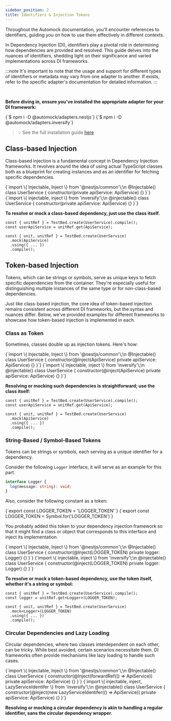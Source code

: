 ```yaml
---
sidebar_position: 2
title: Identifiers & Injection Tokens
---
```



Throughout the Automock documentation, you'll encounter references to identifiers, guiding you on how to use them
effectively in different contexts.

In Dependency Injection (DI), identifiers play a pivotal role in determining how dependencies are provided and resolved.
This guide delves into the nuances of identifiers, shedding light on their significance and varied implementations
across DI frameworks.

:::note
It's important to note that the usage and support for different types of identifiers
or metadata may vary from one adapter to another. If exists, refer to the specific adapter's documentation for detailed
information.
:::

<br />

**Before diving in, ensure you've installed the appropriate adapter for your DI framework:**

<Tabs groupId="automock-adapter" className="adapters-tabs" queryString="automock-adapter">
  <TabItem attributes={{className: 'nestjs'}} value="nestjs" label="NestJS" default>
    <CodeBlock language="bash">
      {`$ npm i -D @automock/adapters.nestjs`}
    </CodeBlock>
  </TabItem>
  <TabItem attributes={{className: 'inversifyjs'}} value="inverisfyjs" label="InversifyJS">
    <CodeBlock language="bash">
      {`$ npm i -D @automock/adapters.inversify`}
    </CodeBlock>
  </TabItem>
</Tabs>

> :bulb: See the full installation guide [here](/docs/getting-started/installation)

## Class-based Injection

Class-based injection is a fundamental concept in Dependency Injection frameworks. It revolves around the idea of
using actual TypeScript classes both as a blueprint for creating instances and as an identifier for fetching
specific dependencies.

<Tabs groupId="automock-adapter" className="adapters-tabs" queryString="automock-adapter">
  <TabItem attributes={{className: 'nestjs'}} value="nestjs" label="NestJS" default>
    <CodeBlock language="typescript">
      {`import \{ Injectable, Inject \} from '@nestjs/common'\;\n
@Injectable()
class UserService {
  constructor(private apiService: ApiService) {}
}`}
    </CodeBlock>
  </TabItem>
  <TabItem attributes={{className: 'inversifyjs'}} value="inverisfyjs" label="InversifyJS">
    <CodeBlock language="typescript">
      {`import \{ injectable, inject \} from 'inversify'\;\n
@injectable()
class UserService {
  constructor(private apiService: ApiService) {}
}`}
    </CodeBlock>
  </TabItem>
</Tabs>

**To resolve or mock a class-based dependency, just use the class itself.**

```tsx title="UnitReference API"
const { unitRef } = TestBed.create(UserService).compile();
const userApiService = unitRef.get(ApiService);
```

```tsx title="MockOverride API"
const { unit, unitRef } = TestBed.create(UserService)
  .mock(ApiService)
  .using({ ... })
  .compile();
```

## Token-based Injection

Tokens, which can be strings or symbols, serve as unique keys to fetch specific dependencies from the container. They're
especially useful for distinguishing multiple instances of the same type or for non-class-based dependencies.

Just like class-based injection, the core idea of token-based injection remains consistent across different DI
frameworks, but the syntax and nuances differ. Below, we've provided examples for different frameworks to showcase
how token-based injection is implemented in each.

### Class as Token

Sometimes, classes double up as injection tokens. Here's how:

<Tabs groupId="automock-adapter" className="adapters-tabs" queryString="automock-adapter">
  <TabItem attributes={{className: 'nestjs'}} value="nestjs" label="NestJS" default>
    <CodeBlock language="typescript">
      {`import \{ Injectable, Inject \} from '@nestjs/common'\;\n
@Injectable()
class UserService {
  constructor(@Inject(ApiService) private apiService: ApiService) {}
}`}
    </CodeBlock>
  </TabItem>
  <TabItem attributes={{className: 'inversifyjs'}} value="inverisfyjs" label="InversifyJS">
    <CodeBlock language="typescript">
      {`import \{ injectable, inject \} from 'inversify'\;\n
@injectable()
class UserService {
  constructor(@inject(ApiService) private apiService: ApiService) {}
}`}
    </CodeBlock>
  </TabItem>
</Tabs>

**Resolving or mocking such dependencies is straightforward; use the class itself:**

```tsx title="UnitReference API"
const { unitRef } = TestBed.create(UserService).compile();
const userApiService = unitRef.get(ApiService);
```

```tsx title="MockOverride API"
const { unit, unitRef } = TestBed.create(UserService)
  .mock(ApiService)
  .using({ ... })
  .compile();
```

### String-Based / Symbol-Based Tokens

Tokens can be strings or symbols, each serving as a unique identifier for a dependency.

Consider the following `Logger` interface, it will serve as an example for this part.

```typescript
interface Logger {
  log(message: string): void;
}
```

Also, consider the following constant as a token:

<Tabs>
  <TabItem value="string" label="String-Based Token">
    <CodeBlock language="typescript">
      {`export const LOGGER_TOKEN = 'LOGGER_TOKEN'`}
    </CodeBlock>
  </TabItem>
  <TabItem value="symbol" label="Symbol-Based Token">
    <CodeBlock language="typescript">
      {`export const LOGGER_TOKEN = Symbol.for('LOGGER_TOKEN')`}
    </CodeBlock>
  </TabItem>
</Tabs>

You probably added this token to your dependency injection framework so that it might find a class or object that
corresponds to this interface and inject its implementation.

<Tabs groupId="automock-adapter" className="adapters-tabs" queryString="automock-adapter">
  <TabItem attributes={{className: 'nestjs'}} value="nestjs" label="NestJS" default>
    <CodeBlock language="typescript">
      {`import \{ Injectable, Inject \} from '@nestjs/common'\;\n
@Injectable()
class UserService {
  constructor(@Inject(LOGGER_TOKEN) private logger: Logger) {}
}`}
    </CodeBlock>
  </TabItem>
  <TabItem attributes={{className: 'inversifyjs'}} value="inverisfyjs" label="InversifyJS">
    <CodeBlock language="typescript">
      {`import \{ injectable, inject \} from 'inversify'\;\n
@injectable()
class UserService {
  constructor(@inject(LOGGER_TOKEN) private logger: Logger) {}
}`}
    </CodeBlock>
  </TabItem>
</Tabs>

**To resolve or mock a token-based dependency, use the token itself, whether it's a string or symbol:**

```tsx title="UnitReference API"
const { unitRef } = TestBed.create(UserService).compile();
const logger = unitRef.get<Logger>(LOGGER_TOKEN);
```

```tsx title="MockOverride API"
const { unit, unitRef } = TestBed.create(UserService)
  .mock<Logger>(LOGGER_TOKEN)
  .using({ ... })
  .compile();
```

### Circular Dependencies and Lazy Loading

Circular dependencies, where two classes interdependent on each other, can be tricky. While best avoided, certain
scenarios necessitate them. DI frameworks often provide mechanisms like lazy loading to handle such cases.

<Tabs groupId="automock-adapter" className="adapters-tabs" queryString="automock-adapter">
  <TabItem attributes={{className: 'nestjs'}} value="nestjs" label="NestJS" default>
    <CodeBlock language="typescript">
      {`import \{ Injectable, Inject \} from '@nestjs/common'\;\n
@Injectable()
class UserService {
  constructor(@Inject(forwardRef(() => ApiService)) private apiService: ApiService) {}
}`}
    </CodeBlock>
  </TabItem>
  <TabItem attributes={{className: 'inversifyjs'}} value="inverisfyjs" label="InversifyJS">
    <CodeBlock language="typescript">
      {`import \{ injectable, inject, LazyServiceIdentifer \} from 'inversify'\;\n
@injectable()
class UserService {
  constructor(@inject(new LazyServiceIdentifer(() => ApiService)) private apiService: ApiService) {}
}`}
    </CodeBlock>
  </TabItem>
</Tabs>


**Resolving or mocking a circular dependency is akin to handling a regular identifier, sans the circular dependency
wrapper.**
